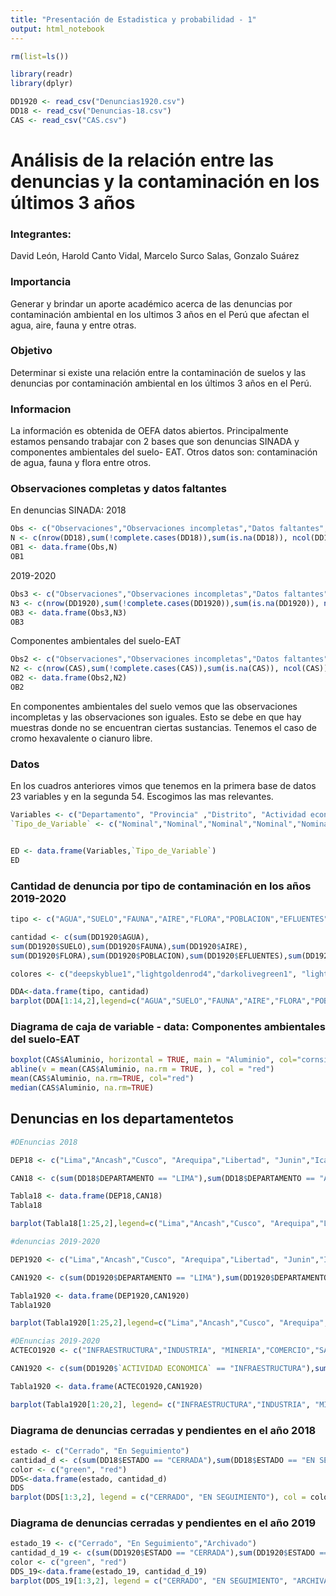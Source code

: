 ```yaml
---
title: "Presentación de Estadistica y probabilidad - 1"
output: html_notebook
---
```

```r
rm(list=ls()) 
```

```r
library(readr)
library(dplyr)
```

```r
DD1920 <- read_csv("Denuncias1920.csv")
DD18 <- read_csv("Denuncias-18.csv")
CAS <- read_csv("CAS.csv")
```

# Análisis de la relación entre las denuncias y la contaminación en los últimos 3 años

### Integrantes:
David León, Harold Canto Vidal, Marcelo Surco Salas, Gonzalo Suárez

### Importancia
Generar y brindar un aporte académico acerca de las denuncias por contaminación ambiental en los ultimos 3 años en el Perú que afectan el agua, aire, fauna y entre otras. 

### Objetivo
Determinar si existe una relación entre la contaminación de suelos y las denuncias por contaminación ambiental en los últimos 3 años en el Perú.

### Informacion

La  información es obtenida de OEFA datos abiertos. Principalmente estamos pensando trabajar con 2 bases que son denuncias SINADA y componentes ambientales del suelo- EAT.
Otros datos son: contaminación de agua, fauna y flora entre otros.


### Observaciones completas y datos faltantes
En denuncias SINADA:
2018
```r

Obs <- c("Observaciones","Observaciones incompletas","Datos faltantes", "Variables Totales")
N <- c(nrow(DD18),sum(!complete.cases(DD18)),sum(is.na(DD18)), ncol(DD18) )
OB1 <- data.frame(Obs,N)
OB1
```

2019-2020
```r

Obs3 <- c("Observaciones","Observaciones incompletas","Datos faltantes", "Variables Totales")
N3 <- c(nrow(DD1920),sum(!complete.cases(DD1920)),sum(is.na(DD1920)), ncol(DD1920) )
OB3 <- data.frame(Obs3,N3)
OB3
```

Componentes ambientales del suelo-EAT
```r

Obs2 <- c("Observaciones","Observaciones incompletas","Datos faltantes", "Variables Totales")
N2 <- c(nrow(CAS),sum(!complete.cases(CAS)),sum(is.na(CAS)), ncol(CAS))
OB2 <- data.frame(Obs2,N2)
OB2
```


En componentes ambientales del suelo vemos que las observaciones incompletas y las observaciones son iguales. Esto se debe en que hay muestras donde no se encuentran ciertas sustancias. Tenemos el caso de cromo hexavalente o cianuro libre.


### Datos
En los cuadros anteriores vimos que tenemos en la primera base de datos 23 variables y en la segunda 54. Escogimos las mas relevantes.
```r
Variables <- c("Departamento", "Provincia" ,"Distrito", "Actividad económica","Tipo de contaminacion","ESTE","NORTE","Aluminio",	"Antimonio",	"Arsénico",	"Bario",	"Berilio",	"Bismuto",	"Boro",	"Cadmio")
`Tipo_de_Variable` <- c("Nominal","Nominal","Nominal","Nominal","Nominal","Discretas","Discretas","Discretas","Discretas","Discretas","Discretas","Discretas","Discretas","Discretas","Discretas")


ED <- data.frame(Variables,`Tipo_de_Variable`)
ED
```

### Cantidad de denuncia por tipo de contaminación en los años 2019-2020

```r
tipo <- c("AGUA","SUELO","FAUNA","AIRE","FLORA","POBLACION","EFLUENTES","RESIDUOS SOLIDOS","GASES/HUMO","MATERIAL PARTICULADO`","TALA","RADIACION NO IONIZANTE","FUENTE VISUAL","FUENTE VISUAL")

cantidad <- c(sum(DD1920$AGUA),
sum(DD1920$SUELO),sum(DD1920$FAUNA),sum(DD1920$AIRE),
sum(DD1920$FLORA),sum(DD1920$POBLACION),sum(DD1920$EFLUENTES),sum(DD1920$`RESIDUOS SOLIDOS`),sum(DD1920$`GASES/HUMO`),sum(DD1920$`MATERIAL PARTICULADO`),sum(DD1920$TALA),sum(DD1920$`RADIACION NO IONIZANTE`),sum(DD1920$`FUENTE VISUAL`),sum(DD1920$`FUENTE VISUAL`))

colores <- c("deepskyblue1","lightgoldenrod4","darkolivegreen1", "lightcyan","darkolivegreen3","gold2","navajowhite3","gray45","gray","seashell4","burlywood4", "indianred3", "skyblue3", "bisque3")

DDA<-data.frame(tipo, cantidad)
barplot(DDA[1:14,2],legend=c("AGUA","SUELO","FAUNA","AIRE","FLORA","POBLACION","EFLUENTES","RESIDUOS SOLIDOS","GASES/HUMO","MATERIAL PARTICULADO`","TALA","RADIACION NO IONIZANTE","FUENTE VISUAL","FUENTE VISUAL"), col =colores)
```


### Diagrama de caja de variable - data: Componentes ambientales del suelo-EAT

```r
boxplot(CAS$Aluminio, horizontal = TRUE, main = "Aluminio", col="cornsilk2", xlab= "Aluminio (mg/m3)",pch= 19, ylim=c(0,45000) )
abline(v = mean(CAS$Aluminio, na.rm = TRUE, ), col = "red")
mean(CAS$Aluminio, na.rm=TRUE, col="red")
median(CAS$Aluminio, na.rm=TRUE)
```

## Denuncias en los departamentetos
```r
#DEnuncias 2018

DEP18 <- c("Lima","Ancash","Cusco", "Arequipa","Libertad", "Junin","Ica","Piura","Callao","Lambayeque","Apurimac","Ucayali","Cajamarca","Ayacucho","Loreto" ,"Moquegua","Tumbes","Pasco","Tacna","San Martin","Huanuco","Puno","Amazonas","Huancavelica","Madre de Dios")

CAN18 <- c(sum(DD18$DEPARTAMENTO == "LIMA"),sum(DD18$DEPARTAMENTO == "ANCASH"),sum(DD18$DEPARTAMENTO == "CUSCO"),sum(DD18$DEPARTAMENTO == "AREQUIPA"),sum(DD18$DEPARTAMENTO == "LA LIBERTAD"),sum(DD18$DEPARTAMENTO == "JUNIN"),sum(DD18$DEPARTAMENTO == "ICA"),sum(DD18$DEPARTAMENTO == "PIURA"),sum(DD18$DEPARTAMENTO == "CALLAO"),sum(DD18$DEPARTAMENTO == "LAMBAYEQUE"),sum(DD18$DEPARTAMENTO == "APURIMAC"),sum(DD18$DEPARTAMENTO == "UCAYALI"),sum(DD18$DEPARTAMENTO == "CAJAMARCA"),sum(DD18$DEPARTAMENTO == "AYACUCHO"),sum(DD18$DEPARTAMENTO == "LORETO"),sum(DD18$DEPARTAMENTO == "MOQUEGUA"),sum(DD18$DEPARTAMENTO == "TUMBES"),sum(DD18$DEPARTAMENTO == "PASCO"),sum(DD18$DEPARTAMENTO == "TACNA"),sum(DD18$DEPARTAMENTO == "SAN MARTIN"),sum(DD18$DEPARTAMENTO == "HUANUCO"),sum(DD18$DEPARTAMENTO == "PUNO"),sum(DD18$DEPARTAMENTO == "AMAZONAS"),sum(DD18$DEPARTAMENTO == "HUANCAVELICA"),sum(DD18$DEPARTAMENTO == "MADRE DE DIOS"))

Tabla18 <- data.frame(DEP18,CAN18)
Tabla18


```


```r
barplot(Tabla18[1:25,2],legend=c("Lima","Ancash","Cusco", "Arequipa","Libertad", "Junin","Ica","Piura","Callao","Lambayeque","Apurimac","Ucayali","Cajamarca","Ayacucho","Loreto" ,"Moquegua","Tumbes","Pasco","Tacna","San Martin","Huanuco","Puno","Amazonas","Huancavelica","Madre de Dios"))
```

```r
#denuncias 2019-2020

DEP1920 <- c("Lima","Ancash","Cusco", "Arequipa","Libertad", "Junin","Ica","Piura","Callao","Lambayeque","Apurimac","Ucayali","Cajamarca","Ayacucho","Loreto" ,"Moquegua","Tumbes","Pasco","Tacna","San Martin","Huanuco","Puno","Amazonas","Huancavelica","Madre de Dios")

CAN1920 <- c(sum(DD1920$DEPARTAMENTO == "LIMA"),sum(DD1920$DEPARTAMENTO == "ANCASH"),sum(DD1920$DEPARTAMENTO == "CUSCO"),sum(DD1920$DEPARTAMENTO == "AREQUIPA"),sum(DD1920$DEPARTAMENTO == "LA LIBERTAD"),sum(DD1920$DEPARTAMENTO == "JUNIN"),sum(DD1920$DEPARTAMENTO == "ICA"),sum(DD1920$DEPARTAMENTO == "PIURA"),sum(DD1920$DEPARTAMENTO == "CALLAO"),sum(DD1920$DEPARTAMENTO == "LAMBAYEQUE"),sum(DD1920$DEPARTAMENTO == "APURIMAC"),sum(DD1920$DEPARTAMENTO == "UCAYALI"),sum(DD1920$DEPARTAMENTO == "CAJAMARCA"),sum(DD1920$DEPARTAMENTO == "AYACUCHO"),sum(DD1920$DEPARTAMENTO == "LORETO"),sum(DD1920$DEPARTAMENTO == "MOQUEGUA"),sum(DD1920$DEPARTAMENTO == "TUMBES"),sum(DD1920$DEPARTAMENTO == "PASCO"),sum(DD1920$DEPARTAMENTO == "TACNA"),sum(DD1920$DEPARTAMENTO == "SAN MARTIN"),sum(DD1920$DEPARTAMENTO == "HUANUCO"),sum(DD1920$DEPARTAMENTO == "PUNO"),sum(DD1920$DEPARTAMENTO == "AMAZONAS"),sum(DD1920$DEPARTAMENTO == "HUANCAVELICA"),sum(DD1920$DEPARTAMENTO == "MADRE DE DIOS"))

Tabla1920 <- data.frame(DEP1920,CAN1920)
Tabla1920

```


```r
barplot(Tabla1920[1:25,2],legend=c("Lima","Ancash","Cusco", "Arequipa","Libertad", "Junin","Ica","Piura","Callao","Lambayeque","Apurimac","Ucayali","Cajamarca","Ayacucho","Loreto" ,"Moquegua","Tumbes","Pasco","Tacna","San Martin","Huanuco","Puno","Amazonas","Huancavelica","Madre de Dios"))
```



```r
#DEnuncias 2019-2020
ACTECO1920 <- c("INFRAESTRUCTURA","INDUSTRIA", "MINERIA","COMERCIO","SANEAMIENTO","AGRICULTURA","HIDROCARBUROS","TRANSPORTE","GANADERIA","PESQUERIA","FORESTAL","CONSTRUCCION","ELECTRICIDAD","TELECOMUNICACIONES","TURISMO" )

CAN1920 <- c(sum(DD1920$`ACTIVIDAD ECONOMICA` == "INFRAESTRUCTURA"),sum(DD1920$`ACTIVIDAD ECONOMICA` == "INDUSTRIA"),sum(DD1920$`ACTIVIDAD ECONOMICA` == "MINERIA"),sum(DD1920$`ACTIVIDAD ECONOMICA`== "COMERCIO"),sum(DD1920$`ACTIVIDAD ECONOMICA` == "SANEAMIENTO"),sum(DD1920$`ACTIVIDAD ECONOMICA` == "AGRICULTURA"),sum(DD1920$`ACTIVIDAD ECONOMICA`== "HIDROCARBUROS"),sum(DD1920$`ACTIVIDAD ECONOMICA` == "TRANSPORTE"),sum(DD1920$`ACTIVIDAD ECONOMICA` == "GANADERIA"),sum(DD1920$`ACTIVIDAD ECONOMICA` == "PESQUERIA"),sum(DD1920$`ACTIVIDAD ECONOMICA`== "FORESTAL"),sum(DD1920$`ACTIVIDAD ECONOMICA` == "CONSTRUCCION"),sum(DD1920$`ACTIVIDAD ECONOMICA` == "ELECTRICIDAD"),sum(DD1920$`ACTIVIDAD ECONOMICA` == "TELECOMUNICACIONES"),sum(DD1920$`ACTIVIDAD ECONOMICA` == "TURISMO"))

Tabla1920 <- data.frame(ACTECO1920,CAN1920)

barplot(Tabla1920[1:20,2], legend= c("INFRAESTRUCTURA","INDUSTRIA", "MINERIA","COMERCIO","SANEAMIENTO","AGRICULTURA","HIDROCARBUROS","TRANSPORTE","GANADERIA","PESQUERIA","FORESTAL","CONSTRUCCION","ELECTRICIDAD","TELECOMUNICACIONES","TURISMO" ))
```


### Diagrama de denuncias cerradas y pendientes en el año 2018
```r
estado <- c("Cerrado", "En Seguimiento")
cantidad_d <- c(sum(DD18$ESTADO == "CERRADA"),sum(DD18$ESTADO == "EN SEGUIMIENTO"))
color <- c("green", "red")
DDS<-data.frame(estado, cantidad_d)
DDS
barplot(DDS[1:3,2], legend = c("CERRADO", "EN SEGUIMIENTO"), col = color, xlab = "Estado de la denuncia", ylab = "Cantidad")
```


### Diagrama de denuncias cerradas y pendientes en el año 2019
```r
estado_19 <- c("Cerrado", "En Seguimiento","Archivado")
cantidad_d_19 <- c(sum(DD1920$ESTADO == "CERRADA"),sum(DD1920$ESTADO == "EN SEGUIMIENTO"),sum(DD1920$ESTADO == "ARCHIVADA"))
color <- c("green", "red")
DDS_19<-data.frame(estado_19, cantidad_d_19)
barplot(DDS_19[1:3,2], legend = c("CERRADO", "EN SEGUIMIENTO", "ARCHIVADA"), col = color, xlab = "Estado de la denuncia", ylab = "Cantidad")
```















